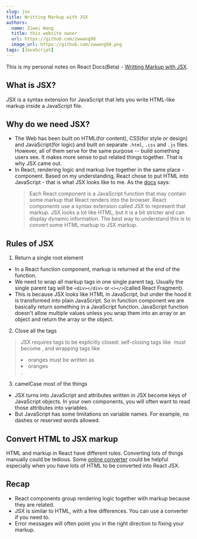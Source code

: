 ```yaml
---
slug: jsx
title: Writting Markup with JSX
authors:
  name: Ziwei Wang
  title: this website owner
  url: https://github.com/zwwang98
  image_url: https://github.com/zwwang98.png
tags: [JavaScript]
---
```



This is my personal notes on React Docs(Beta) - [Writting Markup with JSX](https://beta.reactjs.org/learn/writing-markup-with-jsx).

## What is JSX?
JSX is a syntax extension for JavaScript that lets you write HTML-like markup inside a JavaScript file.

## Why do we need JSX?
- The Web has been built on HTML(for content), CSS(for style or design) and JavaScript(for logic) and built on separate `.html`, `.css` and `.js` files. 
  However, all of them serve for the same purpose -- build something users see. 
  It makes more sense to put related things together. That is why JSX came out.
- In React, rendering logic and markup live together in the same place - component. 
  Based on my understanding, React chose to put HTML into JavaScript - that is what JSX looks like to me.
  As the [docs](https://beta.reactjs.org/learn/writing-markup-with-jsx) says:
  > Each React component is a JavaScript function that may contain some markup that React renders into the browser.
    React components use a syntax extension called JSX to represent that markup.
    JSX looks a lot like HTML, but it is a bit stricter and can display dynamic information.
    The best way to understand this is to convert some HTML markup to JSX markup.

## Rules of JSX
1. Return a single root element
  - In a React function component, markup is returned at the end of the function.
  - We need to wrap all markup tags in one single parent tag. Usually the single parent tag will be `<div></div>` or `<></>`(called React Fragment).
  - This is because JSX looks like HTML in JavaScript, but under the hood it is transformed into plain JavaScript. 
    So in function component we are basically return something in a JavaScript function.
    JavaScript function doesn't allow multiple values unless you wrap them into an array or an object and return the array or the object.
2. Close all the tags
  > JSX requires tags to be explicitly closed: self-closing tags like <img> must become <img />, and wrapping tags like <li>oranges must be written as <li>oranges</li>.
3. camelCase most of the things
  - JSX turns into JavaScript and attributes written in JSX become keys of JavaScript objects. In your own components, you will often want to read those attributes into variables.
  - But JavaScript has some limitations on variable names. For example, no dashes or reserved words allowed.

## Convert HTML to JSX markup
HTML and markup in React have different rules. Converting lots of things manually could be tedious.
Some [online converter](https://transform.tools/html-to-jsx) could be helpful especially when you have lots of HTML to be converted into React JSX.

## Recap
- React components group rendering logic together with markup because they are related.
- JSX is similar to HTML, with a few differences. You can use a converter if you need to.
- Error messages will often point you in the right direction to fixing your markup.




